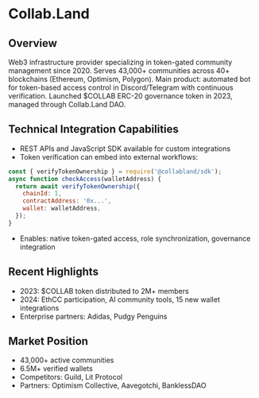 # Collab.Land

## Overview

Web3 infrastructure provider specializing in token-gated community management since 2020. Serves 43,000+ communities across 40+ blockchains (Ethereum, Optimism, Polygon). Main product: automated bot for token-based access control in Discord/Telegram with continuous verification. Launched $COLLAB ERC-20 governance token in 2023, managed through Collab.Land DAO.

## Technical Integration Capabilities

- REST APIs and JavaScript SDK available for custom integrations
- Token verification can embed into external workflows:

```javascript
const { verifyTokenOwnership } = require('@collabland/sdk');
async function checkAccess(walletAddress) {
  return await verifyTokenOwnership({
    chainId: 1,
    contractAddress: '0x...',
    wallet: walletAddress,
  });
}
```

- Enables: native token-gated access, role synchronization, governance integration

## Recent Highlights

- 2023: $COLLAB token distributed to 2M+ members
- 2024: EthCC participation, AI community tools, 15 new wallet integrations
- Enterprise partners: Adidas, Pudgy Penguins

## Market Position

- 43,000+ active communities
- 6.5M+ verified wallets
- Competitors: Guild, Lit Protocol
- Partners: Optimism Collective, Aavegotchi, BanklessDAO
